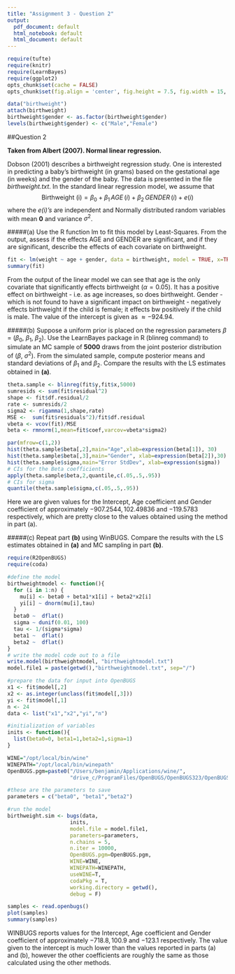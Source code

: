 ```yaml
---
title: "Assignment 3 - Question 2"
output:
  pdf_document: default
  html_notebook: default
  html_document: default
---
```

```r
require(tufte)
require(knitr)
require(LearnBayes)
require(ggplot2)
opts_chunk$set(cache = FALSE)
opts_chunk$set(fig.align = 'center', fig.height = 7.5, fig.width = 15, collapse = TRUE, highlight = TRUE)
```
```r
data("birthweight")
attach(birthweight)
birthweight$gender <- as.factor(birthweight$gender)
levels(birthweight$gender) <- c("Male","Female")
```

##Question 2

**Taken from Albert (2007). Normal linear regression.**

Dobson (2001) describes a birthweight regression study. One is interested in predicting a baby’s birthweight (in grams) based on the gestational age (in weeks) and the gender of the baby. The data is presented in the file *birthweight.txt*. In the standard linear regression model, we assume that
$$
\text{Birthweight (i)} = \beta_{0} + \beta_{1}\,AGE\,(i) + \beta_{2}\,GENDER\,(i) + e(i)
$$
where the *e(i)’s* are independent and Normally distributed random variables with mean **0** and variance $\sigma^{2}$.

#####(a) Use the R function lm to fit this model by Least-Squares. From the output, assess if the effects AGE and GENDER are significant, and if they are significant, describe the effects of each covariate on birthweight.

```r
fit <- lm(weight ~ age + gender, data = birthweight, model = TRUE, x=TRUE,y=TRUE)
summary(fit)
```
From the output of the linear model we can see that age is the only covariate that significantly effects birthweight ($\alpha = 0.05$). It has a positive effect on birthweight - i.e. as age increases, so does birthweight. Gender - which is not found to have a significant impact on birthweight - negatively effects birthweight if the child is female; it effects bw positively if the child is male. The value of the intercept is given as $\approx -924.94$.

#####(b)	Suppose a uniform prior is placed on the regression parameters $\beta$ = ($\beta_{0}$, $\beta_{1}$, $\beta_{2}$). Use the LearnBayes package in R (blinreg command) to simulate an MC sample of **5000** draws from the joint posterior distribution of ($\beta$, $\sigma^{2}$). From the simulated sample, compute posterior means and standard deviations of $\beta_{1}$ and $\beta_{2}$. Compare the results with the LS estimates obtained in **(a)**.

```r
theta.sample <- blinreg(fit$y,fit$x,5000)
sumresids <- sum(fit$residual^2)
shape <- fit$df.residual/2
rate <- sumresids/2
sigma2 <- rigamma(1,shape,rate)
MSE <-  sum(fit$residuals^2)/fit$df.residual
vbeta <- vcov(fit)/MSE
beta <- rmnorm(1,mean=fit$coef,varcov=vbeta*sigma2)
```

```r
par(mfrow=c(1,2))
hist(theta.sample$beta[,2],main="Age",xlab=expression(beta[1]), 30)
hist(theta.sample$beta[,3],main="Gender", xlab=expression(beta[2]),30)
hist(theta.sample$sigma,main="Error StdDev", xlab=expression(sigma))
# CIs for the Beta coefficients
apply(theta.sample$beta,2,quantile,c(.05,.5,.95))
# CIs for sigma
quantile(theta.sample$sigma,c(.05,.5,.95))
```
Here we are given values for the Intercept, Age coefficient and Gender coefficient of approximately $-907.2544, 102.49836$ and $-119.5783$ respectively, which are pretty close to the values obtained using the method in part (a).

#####(c) Repeat part **(b)** using WinBUGS. Compare the results with the LS estimates obtained in **(a)** and MC sampling in part **(b)**.

```r
require(R2OpenBUGS)
require(coda)

#define the model
birthweightmodel <- function(){
  for (i in 1:n) {
    mu[i] <- beta0 + beta1*x1[i] + beta2*x2[i]
    yi[i] ~ dnorm(mu[i],tau) 
  } 
  beta0 ~  dflat()
  sigma ~ dunif(0.01, 100)
  tau <- 1/(sigma*sigma)
  beta1 ~  dflat()
  beta2 ~  dflat()
}
# write the model code out to a file
write.model(birthweightmodel, "birthweightmodel.txt")
model.file1 = paste(getwd(),"birthweightmodel.txt", sep="/")

#prepare the data for input into OpenBUGS
x1 <- fit$model[,2]
x2 <- as.integer(unclass(fit$model[,3]))
yi <- fit$model[,1]
n <- 24
data <- list("x1","x2","yi","n")

#initialization of variables
inits <- function(){
  list(beta0=0, beta1=1,beta2=1,sigma=1)
}

WINE="/opt/local/bin/wine"
WINEPATH="/opt/local/bin/winepath"
OpenBUGS.pgm=paste0("/Users/benjamin/Applications/wine/",
                    "drive_c/ProgramFiles/OpenBUGS/OpenBUGS323/OpenBUGS.exe")

#these are the parameters to save
parameters = c("beta0", "beta1","beta2")

#run the model
birthweight.sim <- bugs(data, 
                    inits, 
                    model.file = model.file1,
                    parameters=parameters,
                    n.chains = 5, 
                    n.iter = 10000, 
                    OpenBUGS.pgm=OpenBUGS.pgm, 
                    WINE=WINE, 
                    WINEPATH=WINEPATH,
                    useWINE=T,
                    codaPkg = T,
                    working.directory = getwd(),
                    debug = F)

samples <- read.openbugs()
plot(samples)
summary(samples)
```

WINBUGS reports values for the Intercept, Age coefficient and Gender coefficient of approximately $-718.8, 100.9$ and $-123.1$ respectively. The value given to the intercept is much lower than the values reported in parts (a) and (b), however the other coefficients are roughly the same as those calculated using the other methods.
